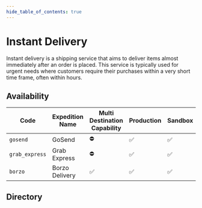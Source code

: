 ```yaml
---
hide_table_of_contents: true
---
```




# Instant Delivery

Instant delivery is a shipping service that aims to deliver items almost immediately after an order is placed. This service is typically used for urgent needs where customers require their purchases within a very short time frame, often within hours.

## Availability
| Code           | Expedition Name | Multi Destination Capability | Production | Sandbox |
|----------------|-----------------|------------------------------|------------|---------|
| `gosend`       | GoSend          | ⛔                            | ✅          | ✅       |
| `grab_express` | Grab Express    | ⛔                            | ✅          | ✅       |
| `borzo`        | Borzo Delivery  | ✅                            | ✅          | ✅       |

## Directory
<DocCardList items={useCurrentSidebarCategory().items} />
